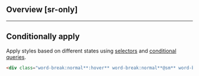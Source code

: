 ## Overview [sr-only]
<Overview/>

---

## Conditionally apply
Apply styles based on different states using [selectors](/guide/state-selectors) and [conditional queries](/guide/conditional-queries).
```html
<div class="word-break:normal**:hover** word-break:normal**@sm** word-break:normal**@dark** word-break:normal**@print**">…</div>
```

